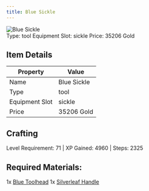 ```yaml
---
title: Blue Sickle
---
```


<div className="flex items-start gap-6 mb-8">
  <div className="flex-shrink-0">
    <img src="/assets/resources/smithing/blue_sickle.png" alt="Blue Sickle" className="w-24 h-24 border rounded-lg" />
  </div>
  <div className="flex-1">
    <div className="space-y-2">
            <div className="flex flex-wrap gap-4 text-sm">
        <span className="px-2 py-1 bg-green-100 dark:bg-green-900 rounded-md">
          Type: tool
        </span>
        <span className="px-2 py-1 bg-purple-100 dark:bg-purple-900 rounded-md">
          Equipment Slot: sickle
        </span>
        <span className="px-2 py-1 bg-yellow-100 dark:bg-yellow-900 rounded-md">
          Price: 35206 Gold
        </span>
      </div>
    </div>
  </div>
</div>

## Item Details
| Property | Value |
|----------|-------|
| Name | Blue Sickle |
| Type | tool |
| Equipment Slot | sickle |
| Price | 35206 Gold |

## Crafting
Level Requirement: 71 | XP Gained: 4960 | Steps: 2325

## Required Materials:
1x [Blue Toolhead](/docs/resources/individual/blue_toolhead)
1x [Silverleaf Handle](/docs/resources/individual/silverleaf_handle)


